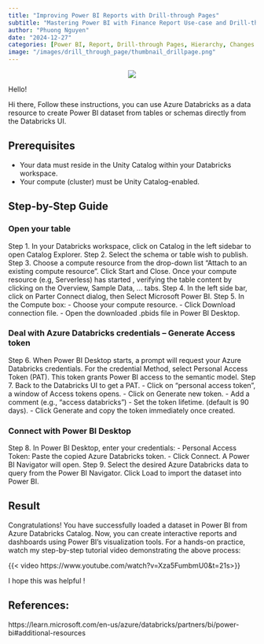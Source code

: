 ```yaml
---
title: "Improving Power BI Reports with Drill-through Pages"
subtitle: "Mastering Power BI with Finance Report Use-case and Drill-through page"
author: "Phuong Nguyen"
date: "2024-12-27"
categories: [Power BI, Report, Drill-through Pages, Hierarchy, Changes Over Time]
image: "/images/drill_through_page/thumbnail_drillpage.png" 
---
```


<center><img src="/images/drill_through_page/intro_image.webp"></center>

Hello! 

Hi there,
Follow these instructions, you can use Azure Databricks as a data resource to create Power BI dataset from tables or schemas directly from the Databricks UI.

## Prerequisites

- Your data must reside in the Unity Catalog within your Databricks workspace.
- Your compute (cluster) must be Unity Catalog-enabled.

## Step-by-Step Guide

### Open your table

Step 1. In your Databricks workspace, click on  Catalog in the left sidebar to open Catalog Explorer. 
Step 2. Select the schema or table wish to publish.
Step 3. Choose a compute resource from the drop-down list “Attach to an existing compute resource”. Click Start and Close. 
Once your compute resource (e.g,  Serverless) has started , verifying the table content by clicking on the Overview, Sample Data, … tabs.
Step 4. In the left side bar, click on Parter Connect dialog, then Select Microsoft Power BI.
Step 5. In the Compute box:
- Choose your compute resource. 
- Click Download connection file. 
- Open the downloaded .pbids file in Power BI Desktop. 

### Deal with Azure Databricks credentials – Generate Access token

Step 6. When Power BI Desktop starts, a prompt will request your Azure Databricks credentials. 
For the credential Method, select Personal Access Token (PAT). This token grants Power BI access to the semantic model.
Step 7. Back to the Databricks UI to get a PAT. 
-	Click on “personal access token”, a window of Access tokens opens. 
-	Click on Generate new token.
-	Add a comment (e.g., “access databricks”)
-	Set the token lifetime. (default is 90 days).
-	Click Generate and copy the token immediately once created.

### Connect with Power BI Desktop

Step 8. In Power BI Desktop, enter your credentials: 
- Personal Access Token: Paste the copied Azure Databricks token.
- Click Connect. A Power BI Navigator will open.
Step 9. Select the desired Azure Databricks data to query from the Power BI Navigator. 
Click Load to import the dataset into Power BI.

## Result

Congratulations! You have successfully loaded a dataset in Power BI from Azure Databricks Catalog.  Now, you can create interactive reports and dashboards using Power BI's visualization tools.
For a hands-on practice, watch my step-by-step tutorial video demonstrating the above process:

{{< video https://www.youtube.com/watch?v=Xza5FumbmU0&t=21s>}}

I hope this was helpful !

## References: 

https://learn.microsoft.com/en-us/azure/databricks/partners/bi/power-bi#additional-resources

